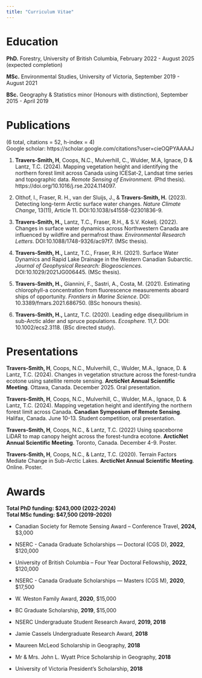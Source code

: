```yaml
---
title: "Curriculum Vitae"
---
```


# Education

**PhD.** Forestry, University of British Columbia, February 2022 - August 2025 (expected completion)

**MSc.** Environmental Studies, University of Victoria, September 2019 - August 2021

**BSc.** Geography & Statistics minor (Honours with distinction), September 2015 - April 2019

# Publications 

(6 total, citations = 52, h-index = 4)\
Google scholar: https://scholar.google.com/citations?user=cieOQPYAAAAJ

1.  **Travers-Smith, H**, Coops, N.C., Mulverhill, C., Wulder, M.A, Ignace, D & Lantz, T.C. (2024). Mapping vegetation height and identifying the northern forest limit across Canada using ICESat-2, Landsat time series and topographic data. *Remote Sensing of Environment.* (Phd thesis). https://doi.org/10.1016/j.rse.2024.114097.

2.  Olthof, I., Fraser, R. H., van der Sluijs, J., & **Travers-Smith, H.** (2023). Detecting long-term Arctic surface water changes. *Nature Climate Change*, 13(11), Article 11. DOI:10.1038/s41558-02301836-9.

3.  **Travers-Smith, H.,** Lantz, T.C., Fraser, R.H.,
    & S.V. Kokelj. (2022). Changes in surface water dynamics across
    Northwestern Canada are influenced by wildfire and permafrost thaw. *Environmental
    Research Letters*. DOI:10.1088/1748-9326/ac97f7. (MSc thesis).

4.  **Travers-Smith, H.,** Lantz, T.C., Fraser, R.H.
    (2021). Surface Water Dynamics and Rapid Lake Drainage in the Western Canadian Subarctic. *Journal of Geophysical Research: Biogeosciences.* DOI:10.1029/2021JG006445. (MSc thesis).

5.  **Travers-Smith, H.,** Giannini, F., Sastri, A., Costa, M. (2021). Estimating chlorophyll-a concentration from fluorescence measurements aboard ships of opportunity. *Frontiers in Marine Science*. DOI: 10.3389/fmars.2021.686750. (BSc honours thesis).

6.  **Travers-Smith, H.,** Lantz, T.C. (2020). Leading edge disequilibrium in sub-Arctic alder and spruce populations. *Ecosphere.* 11,7. DOI: 10.1002/ecs2.3118. (BSc directed study).

# Presentations

**Travers-Smith, H**, Coops, N.C., Mulverhill, C., Wulder, M.A., Ignace, D. & Lantz, T.C. (2024). Changes in vegetation structure across the forest-tundra ecotone using satellite remote sensing. **ArcticNet Annual Scientific Meeting**. Ottawa, Canada. December 2025. Oral presentation.

**Travers-Smith, H**, Coops, N.C., Mulverhill, C., Wulder, M.A., Ignace, D. & Lantz, T.C. (2024). Mapping vegetation height and identifying the northern forest limit across Canada. **Canadian
Symposium of Remote Sensing**. Halifax, Canada. June 10-13. Student competition, oral presentation.

**Travers-Smith, H**, Coops, N.C., & Lantz, T.C. (2022) Using spaceborne LiDAR to map canopy height
across the forest-tundra ecotone. **ArcticNet Annual Scientific Meeting**. Toronto, Canada. December 4-9. Poster.

**Travers-Smith, H**, Coops, N.C., & Lantz, T.C. (2020). Terrain Factors Mediate
Change in Sub-Arctic Lakes. **ArcticNet Annual Scientific Meeting**.
Online. Poster.

# Awards

**Total PhD funding: \$243,000 (2022-2024)\
Total MSc funding: \$47,500 (2019-2020)**

-   Canadian Society for Remote Sensing Award – Conference Travel, **2024,** \$3,000

-   NSERC - Canada Graduate Scholarships — Doctoral (CGS D), **2022**, \$120,000

-    University of British Columbia – Four Year Doctoral Fellowship, **2022**, \$120,000 

-   NSERC - Canada Graduate Scholarships — Masters (CGS M), **2020**, \$17,500

-   W. Weston Family Award, **2020**, \$15,000

-   BC Graduate Scholarship, **2019**, \$15,000

-   NSERC Undergraduate Student Research Award, **2019, 2018**

-   Jamie Cassels Undergraduate Research Award, **2018**

-   Maureen McLeod Scholarship in Geography, **2018**

-   Mr & Mrs. John L. Wyatt Price Scholarship in Geography, **2018**

-   University of Victoria President's Scholarship, **2018**
